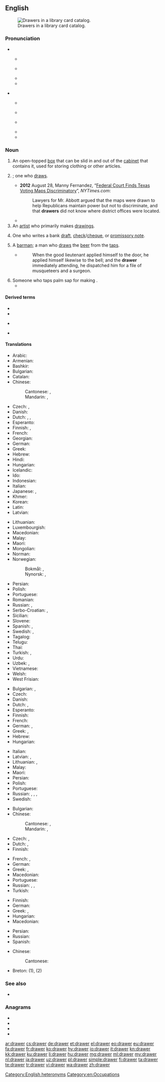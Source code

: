 ==English==
{{wikipedia}}

[[Image:Schlagwortkatalog.jpg|thumb|right|Drawers in a library card catalog.]]

===Pronunciation===
* {{qualifier|box}}
** {{a|UK}} {{IPA|/dɹɔː(ɹ)/|lang=en}}
** {{a|US}} {{IPA|/dɹɔɹ/|lang=en}}
** {{audio|en-us-drawer.ogg|Audio (US)|lang=en}}
** {{rhymes|ɔː(r)|lang=en}}

* {{qualifier|person}}
** {{a|UK}} {{IPA|/ˈdɹɔː.ə(ɹ)/|lang=en}}
** {{a|US}} {{IPA|/ˈdɹɔ.ɚ/|/ˈdɹɔɹɚ/|lang=en}}
** {{a|cot-caught}} {{IPA|/ˈdɹɑ.ɚ/|lang=en}}
** {{audio|en-us-drawer-one_who_draws.ogg|Audio (US)|lang=en}}
** {{rhymes|ɔːə(r)|lang=en}}

===Noun===
{{en-noun}}

# An open-topped [[box]] that can be slid in and out of the [[cabinet]] that contains it, used for storing clothing or other articles.
# {{non-gloss definition|[[agent noun|Agent noun]] of [[draw]]}}; one who [[draw]]s.
#* '''2012''' August 28, Manny Fernandez, “[http://www.nytimes.com/2012/08/29/us/federal-court-calls-texas-voting-maps-discriminatory.html Federal Court Finds Texas Voting Maps Discriminatory]”, ''NYTimes.com'':
#*: Lawyers for Mr. Abbott argued that the maps were drawn to help Republicans maintain power but not to discriminate, and that '''drawers''' did not know where district offices were located.
#* {{quote-journal|author=Gordon Rayner|title=Wanted: discreet drawer of royal bath: Buckingham Palace is seeking a housekeeping assistant for H team&nbsp;– just don't volunteer to change the light bulbs &#91;online version: Wanted: an enthusiastic and proactive individual to run the Queen’s bath, 24 January 2014&#93;|url=http://www.telegraph.co.uk/news/uknews/queen-elizabeth-II/10595259/Wanted-an-enthusiastic-and-proactive-individual-to-run-the-Queens-bath.html|newspaper={{w|The Daily Telegraph}}|date=25 January 2014|page=9|passage=Wanted: discreet '''drawer''' of royal bath [title]&nbsp;... [T]he successful applicant for the role of "housekeeping assistant" mus also be prepared for rather less conventional tasks; such as running the Queen's bath and cleaning her priceless antiques.}}
# An [[artist]] who primarily makes [[drawing]]s.
# {{lb|en|banking}} One who writes a bank [[draft]], [[check]]/[[cheque]], or [[promissory note]].
# A [[barman]]; a man who [[draw]]s the [[beer]] from the [[tap]]s.
#* {{RQ:Fielding Tom Jones|VII|xii}}
#*: When the good lieutenant applied himself to the door, he applied himself likewise to the bell; and the '''drawer''' immediately attending, he dispatched him for a file of musqueteers and a surgeon.
# Someone who taps palm sap for making {{l|en|toddy|id=sap}}.
#* {{quote-book|year=1927|author=[http://openlibrary.org/authors/OL2416183A F. E. Penny]
|chapter=4|title=[http://openlibrary.org/works/OL16814587W Pulling the Strings]
|passage=A turban and loincloth soaked in blood had been found; also a staff. These properties were known to have belonged to a toddy '''drawer'''. He had disappeared.}}

====Derived terms====
{{rel-top3|Terms derived from ''drawer''}}
* {{l|en|drawful}}
* {{l|en|chest of drawers}}
{{rel-mid3}}
* {{l|en|not the sharpest knife in the drawer}}
{{rel-mid3}}
* {{l|en|top drawer}}<!--adjective: of highest importance-->
{{rel-bottom}}

====Translations====
{{trans-top|open-topped box in a cabinet used for storing}}
* Arabic: {{t|ar|جَارُور|m}}
* Armenian: {{t+|hy|դարակ}}
* Bashkir: {{t|ba|тартма|sc=Cyrl}}
* Bulgarian: {{t|bg|чекмедже|n}}
* Catalan: {{t+|ca|calaix|m}}
* Chinese:
*: Cantonese: {{t|yue|櫃桶|sc=Hani}}, {{t|yue|柜桶|tr=gwai6 tung2|sc=Hani}}
*: Mandarin: {{t+|cmn|抽屜|sc=Hani}}, {{t+|cmn|抽屉|tr=chōutì|sc=Hani}}
* Czech: {{t+|cs|zásuvka|f}}, {{t|cs|šuplík|m}}
* Danish: {{t|da|skuffe|c}}
* Dutch: {{t+|nl|lade}}, {{t+|nl|la}}, {{qualifier|Flemish}} {{t+|nl|schuif}}
* Esperanto: {{t|eo|tirkesto}}
* Finnish: {{t+|fi|vetolaatikko}}, {{t+|fi|laatikko}}
* French: {{t+|fr|tiroir|m}}
* Georgian: {{t|ka|უჯრა}}
* German: {{t+|de|Schublade|f}}
* Greek: {{t+|el|συρτάρι|n}}
* Hebrew: {{t-needed|he}}
* Hindi: {{t|hi|दराज़|f|tr=darāz|sc=Deva}}
* Hungarian: {{t+|hu|fiók}}
* Icelandic: {{t|is|skúffa|f}}
* Ido: {{t|io|tir-kesto}}
* Indonesian: {{t+|id|laci}}
* Italian: {{t+|it|cassetto|m}}
* Japanese: {{t|ja|引き出し|tr=ひきだし, hikidashi}}, {{t|ja|引出し|tr=ひきだし, hikidashi}}
* Khmer: {{t+|km|ថត|tr=tʰɑɑt|sc=Khmr}}
* Korean: {{t+|ko|서랍|sc=Kore}}
* Latin: {{t|la|loculus}}
* Latvian: {{t|lv|atvilktne|f}}
{{trans-mid}}
* Lithuanian: {{t|lt|stalčius|m}}
* Luxembourgish: {{t|lb|Tirang|m}}
* Macedonian: {{t|mk|фио́ка|f}}
* Malay: {{t|ms|laci}}
* Maori: {{t|mi|toroa}}
* Mongolian: {{t-needed|mn}}
* Norman: {{t|nrf|halaeux|m}} {{qualifier|Guernsey}}
* Norwegian:
*: Bokmål: {{t|nb|skuff|m}}, {{t|nb|skuffe|m|f}}
*: Nynorsk: {{t|nn|skuff|m}}, {{t|nn|skuffe|f}}
* Persian: {{t+|fa|کشو|tr=kesho}}
* Polish: {{t+|pl|szuflada|f}}
* Portuguese: {{t+|pt|gaveta|f}}
* Romanian: {{t+|ro|sertar|n}}
* Russian: {{t+|ru|я́щик|m}}, {{t+|ru|выдвижно́й я́щик|m}}
* Serbo-Croatian: {{t-check|sh|ladica|f}}, {{t-check|sh|fioka|f}}
* Sicilian: {{t+|scn|casciuni|m}}
* Slovene: {{t+|sl|predal|m}}
* Spanish: {{t+|es|cajón|m}}, {{t|es|gaveta|f}} {{qualifier|Cuba|Spain's Canary Islands|Venezuela}}
* Swedish: {{t+|sv|byrålåda}}, {{t+|sv|låda|c}}
* Tagalog: {{t|tl|kalsunsilyo}}
* Telugu: {{t|te|సొరుగు|sc=Telu}}
* Thai: {{t+|th|เก๊ะ|sc=Thai}}
* Turkish: {{t+|tr|çekmece}}, {{t+|tr|göz}}
* Urdu: {{t|ur|دراز|f|tr=darāz|sc=ur-Arab}}
* Uzbek: {{t+|uz|g'aladon}}, {{t+|uz|tortma}}
* Vietnamese: {{t+|vi|ngăn kéo}}
* Welsh: {{t-needed|cy}}
* West Frisian: {{t|fy|laad}}
{{trans-bottom}}

{{trans-top|one who draws something}}
* Bulgarian: {{t|bg|черто́жник|m}}, {{t|bg|рисувач|m}}
* Czech: {{t|cs|kreslíř|m}}
* Danish: {{t+|da|tegner|c}}
* Dutch: {{t+|nl|tekenaar|m}}, {{t+|nl|tekenares|f}}
* Esperanto: {{t|eo|desegnisto}}
* Finnish: {{t+|fi|piirtäjä}}
* French: {{t+|fr|dessinateur|m}}
* German: {{t+|de|Zeichner|m}}, {{t+|de|Zeichnerin|f}}
* Greek: {{t+|el|σχεδιαστής|m}}, {{t+|el|σχεδιάστρια|f}}
* Hebrew: {{t|he|מְסַרְטֵט|tr=mesartét|sc=Hebr}}
* Hungarian: {{t+|hu|rajzoló}}
{{trans-mid}}
* Italian: {{t+|it|disegnatore|m}}
* Latvian: {{t|lv|zīmētājs|m}}, {{t|lv|rasētājs|m}}
* Lithuanian: {{t|lt|piešėjas|m}}, {{t|lt|braižytojas|m}}
* Malay: {{t|ms|pelukis}}
* Maori: {{t|mi|kaituhi}}
* Persian: {{t+|fa|کشنده|tr=kešande}}
* Polish: {{t+|pl|rysownik|m}}
* Portuguese: {{t+|pt|desenhista|m|f}}
* Russian: {{t+|ru|чертёжник|m}}, {{t+|ru|чертёжница|f}}, {{t+|ru|худо́жник|m}}, {{t+|ru|худо́жница|f}}
* Swedish: {{t|sv|tecknare|c}}
{{trans-bottom}}

{{trans-top|artist who primarily makes drawings}}
* Bulgarian: {{t+|bg|гра́фик|m}}
* Chinese:
*: Cantonese: {{t|yue|畫家|sc=Hani}}, {{t|yue|画家|tr=waa6-2 gaa1|sc=Hani}}
*: Mandarin: {{t+|cmn|畫家|sc=Hani}}, {{t+|cmn|画家|tr=huàjiā|sc=Hani}}
* Czech: {{t|cs|kreslíř|m}}, {{t+|cs|kreslířka|f}}
* Dutch: {{t+|nl|tekenaar|m}}, {{t+|nl|tekenares|f}}
* Finnish: {{t+|fi|piirtäjä}}
{{trans-mid}}
* French: {{t+|fr|dessinateur|m}}, {{t+|fr|dessinatrice|f}}
* German: {{t+|de|Zeichner|m}}
* Greek: {{t+|el|σχεδιαστής|m}}, {{t+|el|σχεδιάστρια|f}}
* Macedonian: {{t|mk|цр́тач|m}}
* Portuguese: {{t+|pt|desenhista|m|f}}
* Russian: {{t+|ru|чертёжник|m}}, {{t+|ru|чертёжница|f}}, {{t+|ru|гра́фик|m}}
* Turkish: {{t+|tr|çizer}}
{{trans-bottom}}

{{trans-top|one who writes a bank draft, check/cheque or promissory note}}
* Finnish: {{t+|fi|asettaja}}
* German: {{t+|de|Aussteller|m}}
* Greek: {{t+|el|εκδότης|m}}, {{t+|el|εκδότρια|f}}
* Hungarian: {{t+|hu|kiállító}}
* Macedonian: {{t|mk|траса́нт|m}}
{{trans-mid}}
* Persian: {{t|fa|نویسنده چِک|alt=نویسنده چِک، کسی که چِک کِشیده|tr=nevisandeye chek}}
* Russian: {{t+|ru|трасса́нт|m}}
* Spanish: {{t|es|girador|m|f}}
{{trans-bottom}}

{{trans-top|a barman}}
* Chinese:
*: Cantonese: {{t|yue|酒保|tr=tsau po|sc=Hant}}
{{trans-mid}}
{{trans-bottom}}

{{checktrans-top}}
* Breton: {{t+check|br|tiretenn|f}} (1), {{t-check|br|tresour|m}} (2)
{{trans-bottom}}

===See also===
* {{l|en|drawers}}<!--underwear-->

===Anagrams===
* {{l|en|redraw}}
* {{l|en|reward}}
* {{l|en|warder}}
* {{l|en|warred}}

[[Category:English heteronyms]]
[[Category:en:Occupations]]

[[ar:drawer]]
[[cs:drawer]]
[[de:drawer]]
[[et:drawer]]
[[el:drawer]]
[[eo:drawer]]
[[eu:drawer]]
[[fa:drawer]]
[[fr:drawer]]
[[ko:drawer]]
[[hy:drawer]]
[[io:drawer]]
[[it:drawer]]
[[kn:drawer]]
[[kk:drawer]]
[[ku:drawer]]
[[li:drawer]]
[[hu:drawer]]
[[mg:drawer]]
[[ml:drawer]]
[[my:drawer]]
[[nl:drawer]]
[[ja:drawer]]
[[uz:drawer]]
[[pl:drawer]]
[[simple:drawer]]
[[fi:drawer]]
[[ta:drawer]]
[[te:drawer]]
[[tr:drawer]]
[[vi:drawer]]
[[wa:drawer]]
[[zh:drawer]]